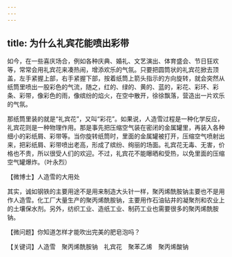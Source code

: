 ```yaml
---
---
---
```

title: 为什么礼宾花能喷出彩带
---




如今，在一些喜庆场合，例如各种庆典、婚礼、文艺演出、体育盛会、节日狂欢等，常常会用礼宾花来凑热闹，增添欢乐的气氛。只要把圆筒状的礼宾花掀去顶盖，左手紧握上部，右手紧握下部，按着纸筒上箭头指示的方向旋转，就会突然从纸筒里喷出一股彩色的气流，随之，红的、绿的、黄的、蓝的，彩花、彩环、彩条、彩带，像彩色的雨，像缤纷的焰火，在空中散开，徐徐飘落，营造出一片欢乐的气氛。



那纸筒里装的就是“礼宾花”，又叫“彩花”。如果说，人造雪过程是一种化学反应，礼宾花则是一种物理作用。那是事先把压缩空气装在密闭的金属罐里，再装入各种细小的彩纸屑、彩带等。当你旋转纸筒时，里面的金属罐被打开，压缩空气喷射出来，把彩纸屑、彩带喷出老高，形成了缤纷、绚丽的场面。礼宾花无毒、无害，价格也不贵，所以很受人们的欢迎。不过，礼宾花不能曝晒和受热，以免里面的压缩空气罐爆炸。（叶永烈）





【微博士】人造雪的大用处

其实，诚如钢铁的主要用途不是用来制造大头针一样，聚丙烯酰胺钠主要也不是用作人造雪。化工厂大量生产的聚丙烯酰胺钠，主要用作石油钻井的凝聚剂和农业上的土壤保水剂。另外，纺织工业、造纸工业、制药工业也需要很多的聚丙烯酰胺钠。

【微问题】你知道怎样才能吹出完美的肥皂泡吗？

【关键词】人造雪　聚丙烯酰胺钠　礼宾花　聚苯乙烯　聚丙烯酸钠